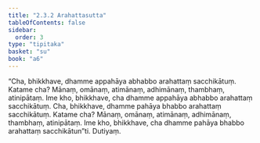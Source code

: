 ```yaml
---
title: "2.3.2 Arahattasutta"
tableOfContents: false
sidebar:
  order: 3
type: "tipitaka"
basket: "su"
book: "a6"
---
```



<DynamicBreadcrumb />

<Division number="76" book="a6" bookNo="16" page="375">

<Paragraph number="656" book="a6">
“Cha, bhikkhave, dhamme appahāya abhabbo arahattaṃ sacchikātuṃ. Katame cha? Mānaṃ, omānaṃ, atimānaṃ, adhimānaṃ, thambhaṃ, atinipātaṃ. Ime kho, bhikkhave, cha dhamme appahāya abhabbo arahattaṃ sacchikātuṃ.
</Paragraph>

<Paragraph number="657" book="a6">
Cha, bhikkhave, dhamme pahāya bhabbo arahattaṃ sacchikātuṃ. Katame cha? Mānaṃ, omānaṃ, atimānaṃ, adhimānaṃ, thambhaṃ, atinipātaṃ. Ime kho, bhikkhave, cha dhamme pahāya bhabbo arahattaṃ sacchikātun”ti.

</Paragraph>
</Division>

<Paragraph number="658" type="center" book="a6">
Dutiyaṃ.
</Paragraph>